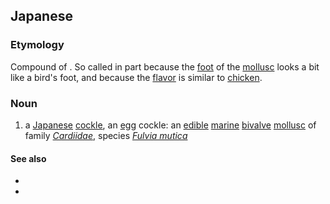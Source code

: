 ==Japanese==
{{ja-kanjitab|鳥|貝}}

===Etymology===
Compound of {{compound|lang=ja|sort=とりがい|鳥|tr1=tori|t1=bird|貝|tr2=gai|t2=shellfish}}. So called in part because the [[foot]] of the [[mollusc]] looks a bit like a bird's foot, and because the [[flavor]] is similar to [[chicken]].

===Noun===
{{ja-noun|とりがい|トリガイ|hhira=とりがひ}}

# a [[Japanese]] [[cockle]], an [[egg]] cockle: an [[edible]] [[marine]] [[bivalve]] [[mollusc]] of family ''[[Cardiidae]]'', species ''[[Fulvia mutica]]''

====See also====
* {{pedialite|トリガイ|lang=ja}}
* {{pedialite|Fulvia (genus)}}